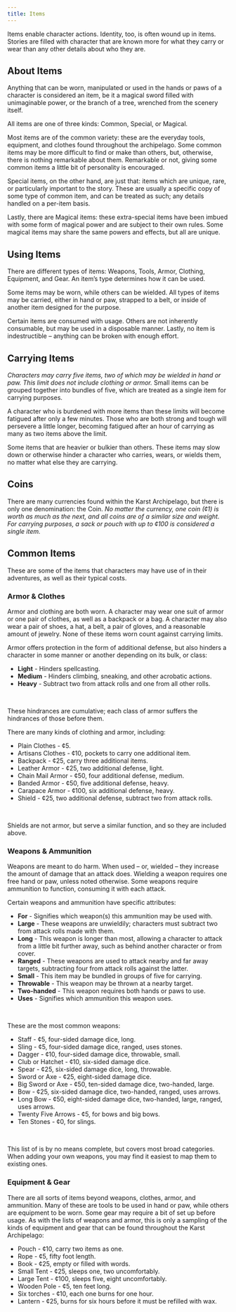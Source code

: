 ```yaml
---
title: Items
---
```


Items enable character actions. Identity, too, is often wound up in items. Stories are filled with character that are known more for what they carry or wear than any other details about who they are.

## About Items

Anything that can be worn, manipulated or used in the hands or paws of a character is considered an item, be it a magical sword filled with unimaginable power, or the branch of a tree, wrenched from the scenery itself.

All items are one of three kinds: Common, Special, or Magical.

Most items are of the common variety: these are the everyday tools, equipment, and clothes found throughout the archipelago. Some common items may be more difficult to find or make than others, but, otherwise, there is nothing remarkable about them. Remarkable or not, giving some common items a little bit of personality is encouraged.

Special items, on the other hand, are just that: items which are unique, rare, or particularly important to the story. These are usually a specific copy of some type of common item, and can be treated as such; any details handled on a per-item basis.

Lastly, there are Magical items: these extra-special items have been imbued with some form of magical power and are subject to their own rules. Some magical items may share the same powers and effects, but all are unique.

## Using Items

There are different types of items: Weapons, Tools, Armor, Clothing, Equipment, and Gear. An item’s type determines how it can be used.

Some items may be worn, while others can be wielded. All types of items may be carried, either in hand or paw, strapped to a belt, or inside of another item designed for the purpose.

Certain items are consumed with usage. Others are not inherently consumable, but may be used in a disposable manner. Lastly, no item is indestructible – anything can be broken with enough effort.

## Carrying Items

_Characters may carry five items, two of which may be wielded in hand or paw. This limit does not include clothing or armor._ Small items can be grouped together into bundles of five, which are treated as a single item for carrying purposes.

A character who is burdened with more items than these limits will become fatigued after only a few minutes. Those who are both strong and tough will persevere a little longer, becoming fatigued after an hour of carrying as many as two items above the limit.

Some items that are heavier or bulkier than others. These items may slow down or otherwise hinder a character who carries, wears, or wields them, no matter what else they are carrying.

## Coins

There are many currencies found within the Karst Archipelago, but there is only one denomination: the Coin. _No matter the currency, one coin (¢1) is worth as much as the next, and all coins are of a similar size and weight. For carrying purposes, a sack or pouch with up to ¢100 is considered a single item._

## Common Items

These are some of the items that characters may have use of in their adventures, as well as their typical costs.

### Armor & Clothes

Armor and clothing are both worn. A character may wear one suit of armor or one pair of clothes, as well as a backpack or a bag. A character may also wear a pair of shoes, a hat, a belt, a pair of gloves, and a reasonable amount of jewelry. None of these items worn count against carrying limits.

Armor offers protection in the form of additional defense, but also hinders a character in some manner or another depending on its bulk, or class:

- **Light** - Hinders spellcasting.
- **Medium** - Hinders climbing, sneaking, and other acrobatic actions.
- **Heavy** - Subtract two from attack rolls and one from all other rolls.

<br />

These hindrances are cumulative; each class of armor suffers the hindrances of those before them.

There are many kinds of clothing and armor, including:

- Plain Clothes - ¢5.
- Artisans Clothes - ¢10, pockets to carry one additional item.
- Backpack - ¢25, carry three additional items.
- Leather Armor - ¢25, two additional defense, light.
- Chain Mail Armor - ¢50, four additional defense, medium.
- Banded Armor - ¢50, five additional defense, heavy.
- Carapace Armor - ¢100, six additional defense, heavy.
- Shield - ¢25, two additional defense, subtract two from attack rolls.

<br />

Shields are not armor, but serve a similar function, and so they are included above.

### Weapons & Ammunition

Weapons are meant to do harm. When used – or, wielded – they increase the amount of damage that an attack does. Wielding a weapon requires one free hand or paw, unless noted otherwise. Some weapons require ammunition to function, consuming it with each attack.

Certain weapons and ammunition have specific attributes:

- **For** - Signifies which weapon(s) this ammunition may be used with.
- **Large** - These weapons are unwieldily; characters must subtract two from attack rolls made with them.
- **Long** - This weapon is longer than most, allowing a character to attack from a little bit further away, such as behind another character or from cover.
- **Ranged** - These weapons are used to attack nearby and far away targets, subtracting four from attack rolls against the latter.
- **Small** - This item may be bundled in groups of five for carrying.
- **Throwable** - This weapon may be thrown at a nearby target.
- **Two-handed** - This weapon requires both hands or paws to use.
- **Uses** - Signifies which ammunition this weapon uses.

<br />

These are the most common weapons:

- Staff - ¢5, four-sided damage dice, long.
- Sling - ¢5, four-sided damage dice, ranged, uses stones.
- Dagger - ¢10, four-sided damage dice, throwable, small.
- Club or Hatchet - ¢10, six-sided damage dice.
- Spear - ¢25, six-sided damage dice, long, throwable.
- Sword or Axe - ¢25, eight-sided damage dice.
- Big Sword or Axe - ¢50, ten-sided damage dice, two-handed, large.
- Bow - ¢25, six-sided damage dice, two-handed, ranged, uses arrows.
- Long Bow - ¢50, eight-sided damage dice, two-handed, large, ranged, uses arrows.
- Twenty Five Arrows - ¢5, for bows and big bows.
- Ten Stones - ¢0, for slings.

<br />

This list of is by no means complete, but covers most broad categories. When adding your own weapons, you may find it easiest to map them to existing ones.

### Equipment & Gear

There are all sorts of items beyond weapons, clothes, armor, and ammunition. Many of these are tools to be used in hand or paw, while others are equipment to be worn. Some gear may require a bit of set up before usage. As with the lists of weapons and armor, this is only a sampling of the kinds of equipment and gear that can be found throughout the Karst Archipelago:

- Pouch - ¢10, carry two items as one.
- Rope - ¢5, fifty foot length.
- Book - ¢25, empty or filled with words.
- Small Tent - ¢25, sleeps one, two uncomfortably.
- Large Tent - ¢100, sleeps five, eight uncomfortably.
- Wooden Pole - ¢5, ten feet long.
- Six torches - ¢10, each one burns for one hour.
- Lantern - ¢25, burns for six hours before it must be refilled with wax.

<br />
